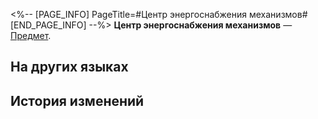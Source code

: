 <%-- [PAGE_INFO]
PageTitle=#Центр энергоснабжения механизмов#
[END_PAGE_INFO] --%>
{{Предмет Инфобокс
|id          = 250008
|Изображение = Предмет Центр энергоснабжения механизмов.png
|Тип         = 
|Инвентарь   = 
|Редкость    = 1
|Эффект      = 
|Описание    = 
}}
'''Центр энергоснабжения механизмов''' — [[Предмет]].

==На других языках==
{{На других языках
|en   = Mechanism Energy Hub
|zhs  = 机关能源中枢
|zht  = 機關能源中樞
|ja   = 機関エネルギー中枢
|ko   = 장치 에너지 중추
|es   = Centro de energía del mecanismo
|fr   = Centrale énergétique
|ru   = Центр энергоснабжения механизмов
|th   = ศูนย์พลังงานจักรกล
|vi   = Bộ Năng Lượng
|de   = Mechanismus-Energiezentrum
|id   = Pusat Energi Mekanisme
|pt   = Centro de Energia do Mecanismo
}}

==История изменений==
{{История изменений|3.5}}